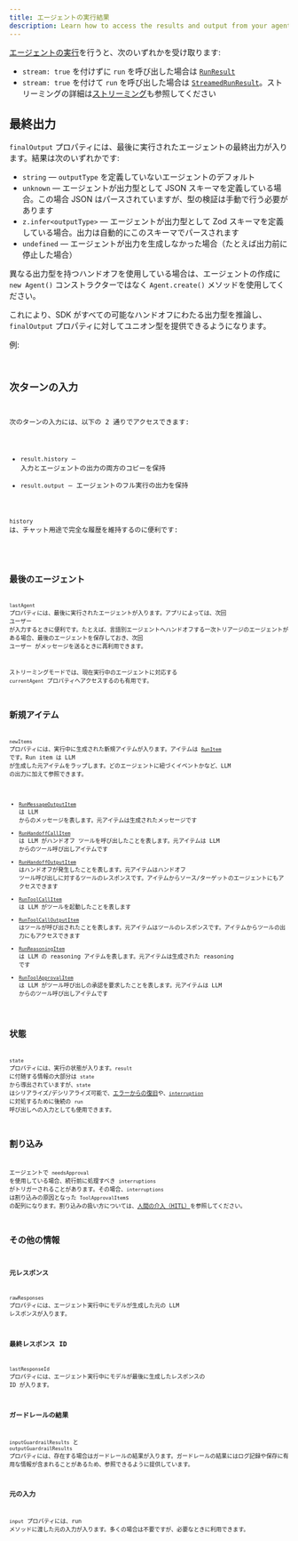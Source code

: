 ```yaml
---
title: エージェントの実行結果
description: Learn how to access the results and output from your agent run
---
```



[エージェントの実行](/openai-agents-js/ja/guides/running-agents)を行うと、次のいずれかを受け取ります:

- `stream: true` を付けずに `run` を呼び出した場合は [`RunResult`](/openai-agents-js/openai/agents/classes/runresult)
- `stream: true` を付けて `run` を呼び出した場合は [`StreamedRunResult`](/openai-agents-js/openai/agents/classes/streamedrunresult)。ストリーミングの詳細は[ストリーミング](/openai-agents-js/ja/guides/streaming)も参照してください

## 最終出力

`finalOutput` プロパティには、最後に実行されたエージェントの最終出力が入ります。結果は次のいずれかです:

- `string` — `outputType` を定義していないエージェントのデフォルト
- `unknown` — エージェントが出力型として JSON スキーマを定義している場合。この場合 JSON はパースされていますが、型の検証は手動で行う必要があります
- `z.infer<outputType>` — エージェントが出力型として Zod スキーマを定義している場合。出力は自動的にこのスキーマでパースされます
- `undefined` — エージェントが出力を生成しなかった場合（たとえば出力前に停止した場合）

異なる出力型を持つハンドオフを使用している場合は、エージェントの作成に `new Agent()` コンストラクターではなく `Agent.create()` メソッドを使用してください。

これにより、SDK がすべての可能なハンドオフにわたる出力型を推論し、`finalOutput` プロパティに対してユニオン型を提供できるようになります。

例:

<Code
  lang="typescript"
  code={handoffFinalOutputTypes}
  title="ハンドオフの最終出力の型"
/>

## 次ターンの入力

次のターンの入力には、以下の 2 通りでアクセスできます:

- `result.history` — 入力とエージェントの出力の両方のコピーを保持
- `result.output` — エージェントのフル実行の出力を保持

`history` は、チャット用途で完全な履歴を維持するのに便利です:

<Code lang="typescript" code={historyLoop} title="履歴ループ" />

## 最後のエージェント

`lastAgent` プロパティには、最後に実行されたエージェントが入ります。アプリによっては、次回 ユーザー が入力するときに便利です。たとえば、言語別エージェントへハンドオフする一次トリアージのエージェントがある場合、最後のエージェントを保存しておき、次回 ユーザー がメッセージを送るときに再利用できます。

ストリーミングモードでは、現在実行中のエージェントに対応する `currentAgent` プロパティへアクセスするのも有用です。

## 新規アイテム

`newItems` プロパティには、実行中に生成された新規アイテムが入ります。アイテムは [`RunItem`](/openai-agents-js/openai/agents/type-aliases/runitem) です。Run item は LLM が生成した元アイテムをラップします。どのエージェントに紐づくイベントかなど、LLM の出力に加えて参照できます。

- [`RunMessageOutputItem`](/openai-agents-js/openai/agents/classes/runmessageoutputitem) は LLM からのメッセージを表します。元アイテムは生成されたメッセージです
- [`RunHandoffCallItem`](/openai-agents-js/openai/agents/classes/runhandoffcallitem) は LLM がハンドオフ ツールを呼び出したことを表します。元アイテムは LLM からのツール呼び出しアイテムです
- [`RunHandoffOutputItem`](/openai-agents-js/openai/agents/classes/runhandoffoutputitem) はハンドオフが発生したことを表します。元アイテムはハンドオフ ツール呼び出しに対するツールのレスポンスです。アイテムからソース/ターゲットのエージェントにもアクセスできます
- [`RunToolCallItem`](/openai-agents-js/openai/agents/classes/runtoolcallitem) は LLM がツールを起動したことを表します
- [`RunToolCallOutputItem`](/openai-agents-js/openai/agents/classes/runtoolcalloutputitem) はツールが呼び出されたことを表します。元アイテムはツールのレスポンスです。アイテムからツールの出力にもアクセスできます
- [`RunReasoningItem`](/openai-agents-js/openai/agents/classes/runreasoningitem) は LLM の reasoning アイテムを表します。元アイテムは生成された reasoning です
- [`RunToolApprovalItem`](/openai-agents-js/openai/agents/classes/runtoolapprovalitem) は LLM がツール呼び出しの承認を要求したことを表します。元アイテムは LLM からのツール呼び出しアイテムです

## 状態

`state` プロパティには、実行の状態が入ります。`result` に付随する情報の大部分は `state` から導出されていますが、`state` はシリアライズ/デシリアライズ可能で、[エラーからの復旧](/openai-agents-js/ja/guides/running-agents#exceptions)や、[`interruption`](#interruptions) に対処するために後続の `run` 呼び出しへの入力としても使用できます。

## 割り込み

エージェントで `needsApproval` を使用している場合、続行前に処理すべき `interruptions` がトリガーされることがあります。その場合、`interruptions` は割り込みの原因となった `ToolApprovalItem`s の配列になります。割り込みの扱い方については、[人間の介入（HITL）](/openai-agents-js/ja/guides/human-in-the-loop)を参照してください。

## その他の情報

### 元レスポンス

`rawResponses` プロパティには、エージェント実行中にモデルが生成した元の LLM レスポンスが入ります。

### 最終レスポンス ID

`lastResponseId` プロパティには、エージェント実行中にモデルが最後に生成したレスポンスの ID が入ります。

### ガードレールの結果

`inputGuardrailResults` と `outputGuardrailResults` プロパティには、存在する場合はガードレールの結果が入ります。ガードレールの結果にはログ記録や保存に有用な情報が含まれることがあるため、参照できるように提供しています。

### 元の入力

`input` プロパティには、run メソッドに渡した元の入力が入ります。多くの場合は不要ですが、必要なときに利用できます。
